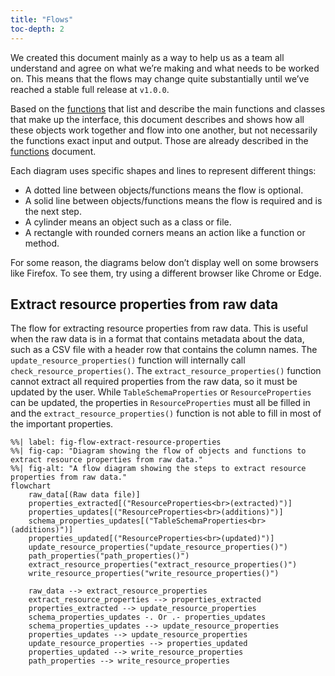 ```yaml
---
title: "Flows"
toc-depth: 2
---
```


::: callout-important
We created this document mainly as a way to help us as a team all
understand and agree on what we're making and what needs to be worked
on. This means that the flows may change quite substantially until we've
reached a stable full release at `v1.0.0`.
:::

Based on the [functions](functions.qmd) that list and describe the main
functions and classes that make up the interface, this document
describes and shows how all these objects work together and flow into
one another, but not necessarily the functions exact input and output.
Those are already described in the [functions](functions.qmd) document.

Each diagram uses specific shapes and lines to represent different
things:

-   A dotted line between objects/functions means the flow is optional.
-   A solid line between objects/functions means the flow is required
    and is the next step.
-   A cylinder means an object such as a class or file.
-   A rectangle with rounded corners means an action like a function or
    method.

::: callout-caution
For some reason, the diagrams below don't display well on some browsers
like Firefox. To see them, try using a different browser like Chrome or
Edge.
:::

## Extract resource properties from raw data

The flow for extracting resource properties from raw data. This is
useful when the raw data is in a format that contains metadata about the
data, such as a CSV file with a header row that contains the column
names. The `update_resource_properties()` function will internally call
`check_resource_properties()`. The `extract_resource_properties()`
function cannot extract all required properties from the raw data, so
it must be updated by the user. While `TableSchemaProperties` or
`ResourceProperties` can be updated, the properties in
`ResourceProperties` must all be filled in and the
`extract_resource_properties()` function is not able to fill in most of
the important properties.

```mermaid
%%| label: fig-flow-extract-resource-properties
%%| fig-cap: "Diagram showing the flow of objects and functions to extract resource properties from raw data."
%%| fig-alt: "A flow diagram showing the steps to extract resource properties from raw data."
flowchart
    raw_data[(Raw data file)]
    properties_extracted[("ResourceProperties<br>(extracted)")]
    properties_updates[("ResourceProperties<br>(additions)")]
    schema_properties_updates[("TableSchemaProperties<br>(additions)")]
    properties_updated[("ResourceProperties<br>(updated)")]
    update_resource_properties("update_resource_properties()")
    path_properties("path_properties()")
    extract_resource_properties("extract_resource_properties()")
    write_resource_properties("write_resource_properties()")

    raw_data --> extract_resource_properties
    extract_resource_properties --> properties_extracted
    properties_extracted --> update_resource_properties
    schema_properties_updates -. Or .- properties_updates
    schema_properties_updates --> update_resource_properties
    properties_updates --> update_resource_properties
    update_resource_properties --> properties_updated
    properties_updated --> write_resource_properties
    path_properties --> write_resource_properties
```
